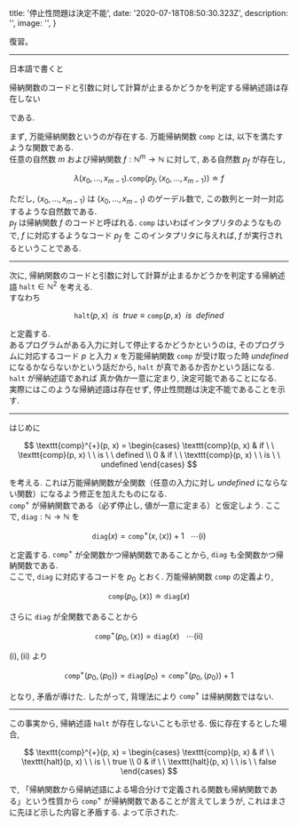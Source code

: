 
  title: '停止性問題は決定不能',
  date: '2020-07-18T08:50:30.323Z',
  description: '',
  image: '',
}

復習。

---

日本語で書くと

<Note type="secondary" label={false}>帰納関数のコードと引数に対して計算が止まるかどうかを判定する帰納述語は存在しない</Note>

である. 

まず, 万能帰納関数というのが存在する. 万能帰納関数 $\mathtt{comp}$ とは, 以下を満たすような関数である. <br />
任意の自然数 $m$ および帰納関数 $f : \mathbb{N}^m \to \mathbb{N}$ に対して,
ある自然数 $p_f$ が存在し, 

$$
\lambda(x_0, ..., x_{m-1}). \mathtt{comp}(p_f, \langle x_0, ..., x_{m-1} \rangle) \doteq f
$$

ただし, $\langle x_0, ..., x_{m-1} \rangle$ は $(x_0, ..., x_{m-1})$ のゲーデル数で, この数列と一対一対応するような自然数である.  
$p_f$ は帰納関数 $f$ のコードと呼ばれる. $\mathtt{comp}$ はいわばインタプリタのようなもので, $f$ に対応するようなコード $p_f$ を
このインタプリタに与えれば, $f$ が実行されるということである.  

--- 

次に, 帰納関数のコードと引数に対して計算が止まるかどうかを判定する帰納述語 $\mathtt{halt} \in \mathbb{N}^2$ を考える.   
すなわち

$$
\mathtt{halt}(p, x) \ \ is \ \ true \equiv \mathtt{comp}(p, x) \ \ is \ \ defined
$$

と定義する.  
あるプログラムがある入力に対して停止するかどうかというのは, そのプログラムに対応するコード $p$ と入力 $x$ を万能帰納関数 $\texttt{comp}$
が受け取った時 $undefined$ になるかならないかという話だから, $\mathtt{halt}$ が真であるか否かという話になる. $\mathtt{halt}$ が帰納述語であれば
真か偽か一意に定まり, 決定可能であることになる.  
実際にはこのような帰納述語は存在せず, 停止性問題は決定不能であることを示す.

---

はじめに

$$
\texttt{comp}^{+}(p, x) = \begin{cases} \texttt{comp}(p, x) & if \ \ \texttt{comp}(p, x) \ \ is \ \ defined \\ 0 & if \ \ \texttt{comp}(p, x) \ \ is \ \ undefined \end{cases}
$$

を考える. これは万能帰納関数が全関数（任意の入力に対し $undefined$ にならない関数）になるよう修正を加えたものになる.  
$\texttt{comp}^{+}$ が帰納関数である（必ず停止し, 値が一意に定まる）と仮定しよう. ここで, $\texttt{diag}: \mathbb{N} \to \mathbb{N}$
を

$$
\texttt{diag}(x) = \texttt{comp}^{+}(x, \langle x \rangle) + 1 \ \ \ \cdots (\mathrm{i})
$$

と定義する. $\texttt{comp}^{+}$ が全関数かつ帰納関数であることから, $\texttt{diag}$ も全関数かつ帰納関数である.  
ここで, $\texttt{diag}$ に対応するコードを $p_0$ とおく. 万能帰納関数 $\texttt{comp}$ の定義より, 

$$
\texttt{comp}(p_0, \langle x \rangle) \doteq \texttt{diag} (x)
$$

さらに $\texttt{diag}$ が全関数であることから

$$
\texttt{comp}^{+}(p_0, \langle x \rangle) = \texttt{diag} (x) \ \ \ \cdots (\mathrm{ii})
$$

$(\mathrm{i}), (\mathrm{ii})$ より

$$
\texttt{comp}^{+}(p_0, \langle p_0 \rangle) = \texttt{diag} (p_0) = \texttt{comp}^{+}(p_0, \langle p_0 \rangle) + 1 
$$

となり, 矛盾が導けた. したがって, 背理法により $\mathtt{comp}^{+}$ は帰納関数ではない.

--- 

この事実から, 帰納述語 $\mathtt{halt}$ が存在しないことも示せる. 仮に存在するとした場合, 

$$
\texttt{comp}^{+}(p, x) = \begin{cases} \texttt{comp}(p, x) & if \ \ \texttt{halt}(p, x) \ \ is \ \ true \\ 0 & if \ \ \texttt{halt}(p, x) \ \ is \ \ false \end{cases}
$$

で, 「帰納関数から帰納述語による場合分けで定義される関数も帰納関数である」という性質から $\texttt{comp}^{+}$ が帰納関数であることが言えてしまうが, 
これはまさに先ほど示した内容と矛盾する. よって示された.


